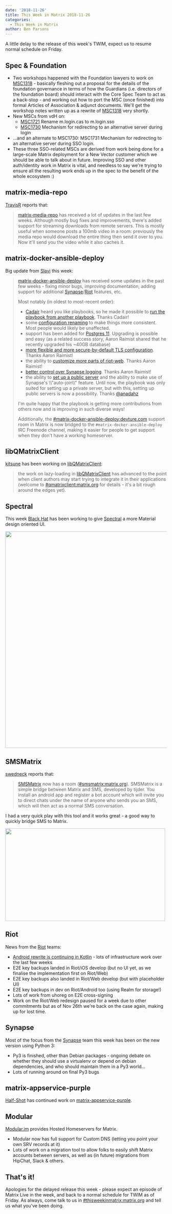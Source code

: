 ```yaml
---
date: '2018-11-26'
title: This Week in Matrix 2018-11-26
categories:
  - This Week in Matrix
author: Ben Parsons
---
```


A little delay to the release of this week's TWIM, expect us to resume normal schedule on Friday.
<h2 id="specfoundation">Spec &amp; Foundation</h2>
<ul>
 	<li>Two workshops happened with the Foundation lawyers to work on <a href="https://github.com/matrix-org/matrix-doc/issues/1318">MSC1318</a> - basically fleshing out a proposal for the details of the foundation governance in terms of how the Guardians (i.e. directors of the foundation board) should interact with the Core Spec Team to act as a back-stop - and working out how to port the MSC (once finished) into formal Articles of Association &amp; adjunct documents. We'll get the workshop notes written up as a rewrite of <a href="https://github.com/matrix-org/matrix-doc/issues/1318">MSC1318</a> very shortly.</li>
 	<li>New MSCs from vdH on:
<ul>
 	<li><a href="https://github.com/matrix-org/matrix-doc/pull/1721">MSC1721</a> Rename m.login.cas to m.login.sso</li>
 	<li><a href="https://github.com/matrix-org/matrix-doc/pull/1730">MSC1730</a> Mechanism for redirecting to an alternative server during login</li>
</ul>
</li>
 	<li>…and an alternate to MSC1730: MSC1731 Mechanism for redirecting to an alternative server during SSO login.</li>
 	<li>These three SSO-related MSCs are derived from work being done for a large-scale Matrix deployment for a New Vector customer which we should be able to talk about in future. Improving SSO and other auth/identity work in Matrix is vital, and needless to say we're trying to ensure all the resulting work ends up in the spec to the benefit of the whole ecosystem :)</li>
</ul>
<h2 id="matrixmediarepo">matrix-media-repo</h2>
<a href="https://github.com/turt2live">TravisR</a> reports that:
<blockquote><a href="https://github.com/turt2live/matrix-media-repo">matrix-media-repo</a> has received a lot of updates in the last few weeks. Although mostly bug fixes and improvements, there's added support for streaming downloads from remote servers. This is mostly useful when someone posts a 100mb video in a room: previously the media repo would download the entire thing then send it over to you. Now it'll send you the video while it also caches it.</blockquote>
<h2 id="matrixdockeransibledeploy">matrix-docker-ansible-deploy</h2>
Big update from <a href="https://matrix.to/#/@slavi:devture.com">Slavi</a> this week:
<blockquote><a href="https://github.com/spantaleev/matrix-docker-ansible-deploy">matrix-docker-ansible-deploy</a> has received some updates in the past few weeks - fixing minor bugs, improving documentation, adding support for additional <a href="https://github.com/matrix-org/synapse">Synapse</a>/<a href="https://github.com/vector-im/riot-web">Riot</a> features, etc.

Most notably (in oldest to most-recent order):

<ul>
 	<li><a href="https://matrix.to/#/@cadair:cadair.com">Cadair</a> heard you like playbooks, so he made it possible to <a href="https://github.com/spantaleev/matrix-docker-ansible-deploy/commit/67e2bf285d44c0cb392ba1e28e615053b748c03c">run the playbook from another playbook</a>. Thanks Cadair!</li>
 	<li>some <a href="https://github.com/spantaleev/matrix-docker-ansible-deploy/blob/master/CHANGELOG.md#bc-break-renaming-playbook-variables">configuration renaming</a> to make things more consistent. Most people would likely be unaffected.</li>
 	<li>support has been added for <a href="https://github.com/spantaleev/matrix-docker-ansible-deploy/blob/master/CHANGELOG.md#postgres-11-support">Postgres 11</a>. Upgrading is possible and easy (as a related success story, Aaron Raimist shared that he recently upgraded his ~40GB database)</li>
 	<li><a href="https://github.com/spantaleev/matrix-docker-ansible-deploy/blob/master/CHANGELOG.md#ssl-protocols-used-to-serve-riot-and-synapse">more flexible and more secure-by-default TLS configuration</a>. Thanks Aaron Raimist!</li>
 	<li>the ability to <a href="https://github.com/spantaleev/matrix-docker-ansible-deploy/blob/master/CHANGELOG.md#customize-parts-of-riots-config">customize more parts of riot-web</a>. Thanks Aaron Raimist!</li>
 	<li><a href="https://github.com/spantaleev/matrix-docker-ansible-deploy/blob/master/CHANGELOG.md#ability-to-set-synapse-log-levels">better control over Synapse logging</a>. Thanks Aaron Raimist!</li>
 	<li>the ability to <a href="https://github.com/spantaleev/matrix-docker-ansible-deploy/blob/master/CHANGELOG.md#support-for-controlling-public-registration-and-room-auto-join">set up a public server</a> and the ability to make use of Synapse's \\"auto-join\\" feature. Until now, the playbook was only suited for setting up a private server, but with this, setting up public servers is now a possibility. Thanks <a href="https://github.com/anadahz">@anadahz</a></li>
</ul>

I'm quite happy that the playbook is getting more contributions from others now and is improving in such diverse ways!

Additionally, the <a href="https://matrix.to/#/#matrix-docker-ansible-deploy:devture.com">#matrix-docker-ansible-deploy:devture.com</a> support room in Matrix is now bridged to the <code>#matrix-docker-ansible-deploy</code> IRC Freenode channel, making it easier for people to get support when they don't have a working homeserver.

</blockquote>

<h2 id="libqmatrixclient">libQMatrixClient</h2>
<a href="https://matrix.to/#/@kitsune:matrix.org">kitsune</a> has been working on <a href="https://github.com/QMatrixClient/libqmatrixclient">libQMatrixClient</a>:
<blockquote>the work on lazy-loading in <a href="https://github.com/QMatrixClient/libqmatrixclient">libQMatrixClient</a> has advanced to the point when client authors may start trying to integrate it in their applications (welcome to <a href="https://matrix.to/#/#qmatrixclient:matrix.org">#qmatrixclient:matrix.org</a> for details - it's a bit rough around the edges yet).</blockquote>
<h2 id="spectral">Spectral</h2>
This week <a href="https://matrix.to/#/@bhat:encom.eu.org">Black Hat</a> has been working to give <a href="https://gitlab.com/b0/spectral">Spectral</a> a more Material design oriented UI.

<img src="twim/spectral-material.png" alt="" /><a href="https://matrix.org/blog/wp-content/uploads/2018/11/spectral-material.png"><img class="alignnone size-full wp-image-3779" src="https://matrix.org/blog/wp-content/uploads/2018/11/spectral-material.png" alt="" width="960" height="674" /></a>
<h2 id="smsmatrix">SMSMatrix</h2>
<a href="https://matrix.to/#/@swedneck:swedneck.xyz">swedneck</a> reports that:
<blockquote><a href="https://github.com/tijder/SmsMatrix">SMSMatrix</a> now has a room (<a href="https://matrix.to/#/#smsmatrix:matrix.org">#smsmatrix:matrix.org</a>). SMSMatrix is a simple bridge between Matrix and SMS, developed by tijder. You install an android app and register a bot account which will invite you to direct chats under the name of anyone who sends you an SMS, which will then act as a normal SMS conversation.</blockquote>
I had a very quick play with this tool and it works great - a good way to quickly bridge SMS to Matrix.

<a href="https://matrix.org/blog/wp-content/uploads/2018/11/smsmatrix.png"><img class="alignnone size-full wp-image-3780" src="https://matrix.org/blog/wp-content/uploads/2018/11/smsmatrix.png" alt="" width="499" height="288" /></a>
<h2 id="riot">Riot</h2>
News from the <a href="https://riot.im/">Riot</a> teams:
<ul>
 	<li><a href="https://github.com/vector-im/riot-android-redesign-PoC/tree/develop">Android rewrite is continuing in Kotlin</a> - lots of infrastructure work over the last few weeks</li>
 	<li>E2E key backups landed in Riot/iOS develop (but no UI yet, as we finalise the implementation first on Riot/Web)</li>
 	<li>E2E key backups also landed in Riot/Web develop (but with placeholder UI)</li>
 	<li>E2E key backups in dev on Riot/Android too (using Realm for storage!)</li>
 	<li><span style="font-weight: 400;">Lots of work from uhoreg on E2E cross-signing</span></li>
 	<li>Work on the Riot/Web redesign paused for a week due to other commitments but as of Nov 26th we're back on the case again, making up for lost time.</li>
</ul>
<h2 id="synapse">Synapse</h2>
Most of the focus from the <a href="https://github.com/matrix-org/synapse/">Synapse</a> team this week has been on the new version using Python 3:
<ul>
 	<li>Py3 is finished, other than Debian packages - ongoing debate on whether they should use a virtualenv or depend on debian dependencies, and who should maintain them in a Py3 world…</li>
 	<li>Lots of running around on final Py3 bugs</li>
</ul>
<h2 id="matrixappservicepurple">matrix-appservice-purple</h2>
<a href="https://matrix.to/#/@Half-Shot:half-shot.uk">Half-Shot</a> has continued work on <a href="https://github.com/matrix-org/matrix-appservice-purple">matrix-appservice-purple</a>.
<h2 id="modular">Modular</h2>
<a href="https://www.modular.im/">Modular.im</a> provides Hosted Homeservers for Matrix.
<ul>
 	<li>Modular now has full support for Custom DNS (letting you point your own SRV records at it)</li>
 	<li>Lots of work on a migration tool to allow folks to easily shift Matrix accounts between servers, as well as (in future) migrations from HipChat, Slack &amp; others.</li>
</ul>
<h2>That's it!</h2>
Apologies for the delayed release this week - please expect an episode of Matrix Live in the week, and back to a normal schedule for TWIM as of Friday. As always, come talk to us in <a href="https://matrix.to/#/#thisweekinmatrix:matrix.org">#thisweekinmatrix:matrix.org</a> and tell us what you've been doing.